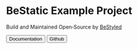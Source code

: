 
# BeStatic Example Project

Build and Maintained Open‑Source by [BeStyled](https://github.com/bestyled/berun)

<ButtonGroup>
    <Button href="/docs">Documentation</Button>
    <Button href="https://github.com/bestyled/berun" outline="true">Github</Button>
</ButtonGroup>